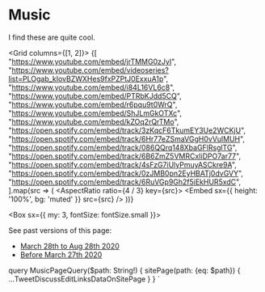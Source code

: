 

<PageLayout>
<main>

# Music

I find these are quite cool.

<Grid columns={[1, 2]}>
  {[
    "https://www.youtube.com/embed/jrTMMG0zJyI",
    "https://www.youtube.com/embed/videoseries?list=PLOgab_kIovBZWXHes9fxPZPtJ0ExxuA1p",
    "https://www.youtube.com/embed/i84L16VL6c8",
    "https://www.youtube.com/embed/PTRbKJdd5CQ",
    "https://www.youtube.com/embed/r6pqu9t0WrQ",
    "https://www.youtube.com/embed/ShJLmGkOTXc",
    "https://www.youtube.com/embed/kZOq2rQrTMo",
    "https://open.spotify.com/embed/track/3zKqcF6TkumEY3Ue2WCKjU",
    "https://open.spotify.com/embed/track/6Hr77eZSmaVGgH0vVulMUH",
    "https://open.spotify.com/embed/track/086QQrq148XbaGFlRsglTG",
    "https://open.spotify.com/embed/track/6B6ZmZ5VMRCxIiDPO7ar77",
    "https://open.spotify.com/embed/track/4sFzG7iUlyPmuyASCkre9A",
    "https://open.spotify.com/embed/track/0zJMB0pn2EyHBATj0dvGVY",
    "https://open.spotify.com/embed/track/6RuVGp9Gh2f5iEkHUR5xdC",
  ].map(src => (
    <AspectRatio ratio={4 / 3} key={src}>
      <Embed sx={{ height: '100%', bg: 'muted' }} src={src} />
    </AspectRatio>
  ))}
</Grid>

<div style={{ height: '3.5em' }} />

<Box sx={{ my: 3, fontSize: fontSize.small }}>

See past versions of this page:

- [March 28th to Aug 28th 2020](https://5f4839a0f41208000737334d--hasparus.netlify.app/music)
- [Before March 27th 2020](https://5e7c7848bd5c980007680613--hasparus.netlify.com/music/)

</Box>

<TweetDiscussEditLinks socialLinks={props.data.sitePage.socialLinks} />

</main>
</PageLayout>


  query MusicPageQuery($path: String!) {
    sitePage(path: {eq: $path}) {
      ...TweetDiscussEditLinksDataOnSitePage
    }
  }
`
